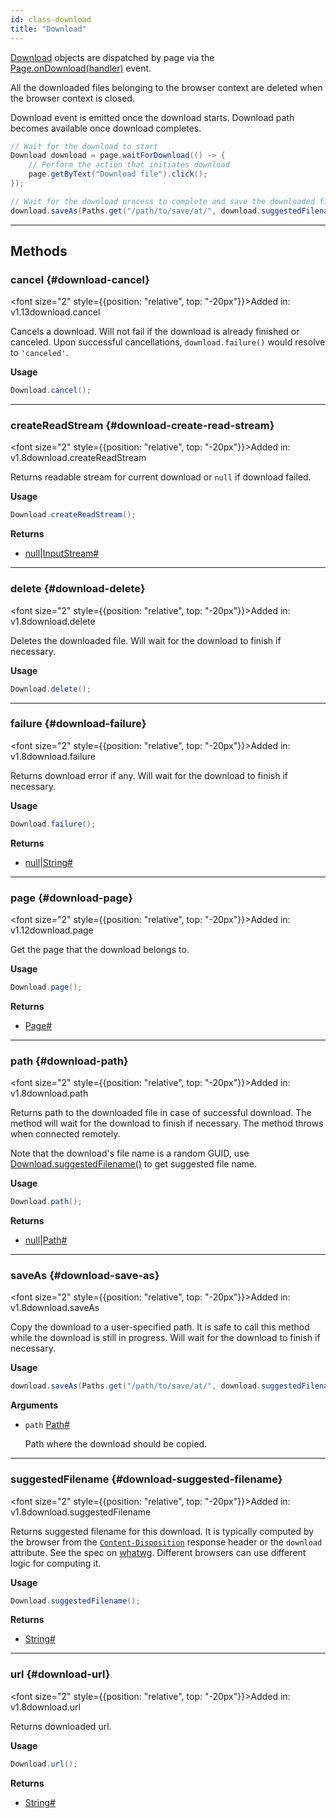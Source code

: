 ```yaml
---
id: class-download
title: "Download"
---
```



[Download] objects are dispatched by page via the [Page.onDownload(handler)](/api/class-page.mdx#page-event-download) event.

All the downloaded files belonging to the browser context are deleted when the browser context is closed.

Download event is emitted once the download starts. Download path becomes available once download completes.

```java
// Wait for the download to start
Download download = page.waitForDownload(() -> {
    // Perform the action that initiates download
    page.getByText("Download file").click();
});

// Wait for the download process to complete and save the downloaded file somewhere
download.saveAs(Paths.get("/path/to/save/at/", download.suggestedFilename()));
```


---

## Methods

### cancel {#download-cancel}

<font size="2" style={{position: "relative", top: "-20px"}}>Added in: v1.13</font><x-search>download.cancel</x-search>

Cancels a download. Will not fail if the download is already finished or canceled. Upon successful cancellations, `download.failure()` would resolve to `'canceled'`.

**Usage**

```java
Download.cancel();
```

---

### createReadStream {#download-create-read-stream}

<font size="2" style={{position: "relative", top: "-20px"}}>Added in: v1.8</font><x-search>download.createReadStream</x-search>

Returns readable stream for current download or `null` if download failed.

**Usage**

```java
Download.createReadStream();
```

**Returns**
- [null]|[InputStream]<a aria-hidden="true" tabIndex="-1" class="list-anchor-link" id="download-create-read-stream-return"/><a href="#download-create-read-stream-return" class="list-anchor">#</a>

---

### delete {#download-delete}

<font size="2" style={{position: "relative", top: "-20px"}}>Added in: v1.8</font><x-search>download.delete</x-search>

Deletes the downloaded file. Will wait for the download to finish if necessary.

**Usage**

```java
Download.delete();
```

---

### failure {#download-failure}

<font size="2" style={{position: "relative", top: "-20px"}}>Added in: v1.8</font><x-search>download.failure</x-search>

Returns download error if any. Will wait for the download to finish if necessary.

**Usage**

```java
Download.failure();
```

**Returns**
- [null]|[String]<a aria-hidden="true" tabIndex="-1" class="list-anchor-link" id="download-failure-return"/><a href="#download-failure-return" class="list-anchor">#</a>

---

### page {#download-page}

<font size="2" style={{position: "relative", top: "-20px"}}>Added in: v1.12</font><x-search>download.page</x-search>

Get the page that the download belongs to.

**Usage**

```java
Download.page();
```

**Returns**
- [Page]<a aria-hidden="true" tabIndex="-1" class="list-anchor-link" id="download-page-return"/><a href="#download-page-return" class="list-anchor">#</a>

---

### path {#download-path}

<font size="2" style={{position: "relative", top: "-20px"}}>Added in: v1.8</font><x-search>download.path</x-search>

Returns path to the downloaded file in case of successful download. The method will wait for the download to finish if necessary. The method throws when connected remotely.

Note that the download's file name is a random GUID, use [Download.suggestedFilename()](/api/class-download.mdx#download-suggested-filename) to get suggested file name.

**Usage**

```java
Download.path();
```

**Returns**
- [null]|[Path]<a aria-hidden="true" tabIndex="-1" class="list-anchor-link" id="download-path-return"/><a href="#download-path-return" class="list-anchor">#</a>

---

### saveAs {#download-save-as}

<font size="2" style={{position: "relative", top: "-20px"}}>Added in: v1.8</font><x-search>download.saveAs</x-search>

Copy the download to a user-specified path. It is safe to call this method while the download is still in progress. Will wait for the download to finish if necessary.

**Usage**

```java
download.saveAs(Paths.get("/path/to/save/at/", download.suggestedFilename()));
```

**Arguments**
- `path` [Path]<a aria-hidden="true" tabIndex="-1" class="list-anchor-link" id="download-save-as-option-path"/><a href="#download-save-as-option-path" class="list-anchor">#</a>
  
  Path where the download should be copied.

---

### suggestedFilename {#download-suggested-filename}

<font size="2" style={{position: "relative", top: "-20px"}}>Added in: v1.8</font><x-search>download.suggestedFilename</x-search>

Returns suggested filename for this download. It is typically computed by the browser from the [`Content-Disposition`](https://developer.mozilla.org/en-US/docs/Web/HTTP/Headers/Content-Disposition) response header or the `download` attribute. See the spec on [whatwg](https://html.spec.whatwg.org/#downloading-resources). Different browsers can use different logic for computing it.

**Usage**

```java
Download.suggestedFilename();
```

**Returns**
- [String]<a aria-hidden="true" tabIndex="-1" class="list-anchor-link" id="download-suggested-filename-return"/><a href="#download-suggested-filename-return" class="list-anchor">#</a>

---

### url {#download-url}

<font size="2" style={{position: "relative", top: "-20px"}}>Added in: v1.8</font><x-search>download.url</x-search>

Returns downloaded url.

**Usage**

```java
Download.url();
```

**Returns**
- [String]<a aria-hidden="true" tabIndex="-1" class="list-anchor-link" id="download-url-return"/><a href="#download-url-return" class="list-anchor">#</a>


[APIRequest]: /api/class-apirequest.mdx "APIRequest"
[APIRequestContext]: /api/class-apirequestcontext.mdx "APIRequestContext"
[APIResponse]: /api/class-apiresponse.mdx "APIResponse"
[APIResponseAssertions]: /api/class-apiresponseassertions.mdx "APIResponseAssertions"
[Browser]: /api/class-browser.mdx "Browser"
[BrowserContext]: /api/class-browsercontext.mdx "BrowserContext"
[BrowserType]: /api/class-browsertype.mdx "BrowserType"
[CDPSession]: /api/class-cdpsession.mdx "CDPSession"
[ConsoleMessage]: /api/class-consolemessage.mdx "ConsoleMessage"
[Dialog]: /api/class-dialog.mdx "Dialog"
[Download]: /api/class-download.mdx "Download"
[ElementHandle]: /api/class-elementhandle.mdx "ElementHandle"
[FileChooser]: /api/class-filechooser.mdx "FileChooser"
[FormData]: /api/class-formdata.mdx "FormData"
[Frame]: /api/class-frame.mdx "Frame"
[FrameLocator]: /api/class-framelocator.mdx "FrameLocator"
[JSHandle]: /api/class-jshandle.mdx "JSHandle"
[Keyboard]: /api/class-keyboard.mdx "Keyboard"
[Locator]: /api/class-locator.mdx "Locator"
[LocatorAssertions]: /api/class-locatorassertions.mdx "LocatorAssertions"
[Mouse]: /api/class-mouse.mdx "Mouse"
[Page]: /api/class-page.mdx "Page"
[PageAssertions]: /api/class-pageassertions.mdx "PageAssertions"
[Playwright]: /api/class-playwright.mdx "Playwright"
[PlaywrightAssertions]: /api/class-playwrightassertions.mdx "PlaywrightAssertions"
[PlaywrightException]: /api/class-playwrightexception.mdx "PlaywrightException"
[Request]: /api/class-request.mdx "Request"
[RequestOptions]: /api/class-requestoptions.mdx "RequestOptions"
[Response]: /api/class-response.mdx "Response"
[Route]: /api/class-route.mdx "Route"
[Selectors]: /api/class-selectors.mdx "Selectors"
[TimeoutError]: /api/class-timeouterror.mdx "TimeoutError"
[Touchscreen]: /api/class-touchscreen.mdx "Touchscreen"
[Tracing]: /api/class-tracing.mdx "Tracing"
[Video]: /api/class-video.mdx "Video"
[WebError]: /api/class-weberror.mdx "WebError"
[WebSocket]: /api/class-websocket.mdx "WebSocket"
[WebSocketFrame]: /api/class-websocketframe.mdx "WebSocketFrame"
[Worker]: /api/class-worker.mdx "Worker"
[Element]: https://developer.mozilla.org/en-US/docs/Web/API/element "Element"
[EvaluationArgument]: /evaluating.mdx#evaluation-argument "EvaluationArgument"
[Promise]: https://developer.mozilla.org/en-US/docs/Web/JavaScript/Reference/Global_Objects/Promise "Promise"
[iterator]: https://developer.mozilla.org/en-US/docs/Web/JavaScript/Reference/Iteration_protocols "Iterator"
[origin]: https://developer.mozilla.org/en-US/docs/Glossary/Origin "Origin"
[selector]: https://developer.mozilla.org/en-US/docs/Web/CSS/CSS_Selectors "selector"
[Serializable]: https://developer.mozilla.org/en-US/docs/Web/JavaScript/Reference/Global_Objects/JSON/stringify#Description "Serializable"
[UIEvent.detail]: https://developer.mozilla.org/en-US/docs/Web/API/UIEvent/detail "UIEvent.detail"
[UnixTime]: https://en.wikipedia.org/wiki/Unix_time "Unix Time"
[xpath]: https://developer.mozilla.org/en-US/docs/Web/XPath "xpath"

[boolean]: https://docs.oracle.com/javase/tutorial/java/nutsandbolts/datatypes.html "boolean"
[byte&#91;&#93;]: https://docs.oracle.com/javase/tutorial/java/nutsandbolts/datatypes.html "byte[]"
[Consumer]: https://docs.oracle.com/javase/8/docs/api/java/util/function/Consumer.html "Consumer"
[double]: https://docs.oracle.com/javase/tutorial/java/nutsandbolts/datatypes.html "double"
[InputStream]: https://docs.oracle.com/javase/8/docs/api/java/io/InputStream.html "InputStream"
[int]: https://docs.oracle.com/javase/tutorial/java/nutsandbolts/datatypes.html "int"
[JsonObject]: https://www.javadoc.io/doc/com.google.code.gson/gson/latest/com.google.gson/com/google/gson/JsonObject.html "JsonObject"
[List]: https://docs.oracle.com/javase/8/docs/api/java/util/List.html "List"
[Map]: https://docs.oracle.com/javase/8/docs/api/java/util/Map.html "Map"
[null]: https://docs.oracle.com/javase/specs/jls/se8/html/jls-3.html#jls-3.10.7 "null"
[Object]: https://docs.oracle.com/javase/8/docs/api/java/lang/Object.html "Object"
[Path]: https://docs.oracle.com/javase/8/docs/api/java/nio/file/Path.html "Path"
[Pattern]: https://docs.oracle.com/javase/8/docs/api/java/util/regex/Pattern.html "Pattern"
[Predicate]: https://docs.oracle.com/javase/8/docs/api/java/util/function/Predicate.html "Predicate"
[void]: https://docs.oracle.com/javase/tutorial/java/javaOO/methods.html "void"
[Runnable]: https://docs.oracle.com/javase/8/docs/api/java/lang/Runnable.html "Runnable"
[RuntimeException]: https://docs.oracle.com/javase/8/docs/api/java/lang/RuntimeException.html "RuntimeException"
[String]: https://docs.oracle.com/javase/8/docs/api/java/lang/String.html "String"

[all available image tags]: https://mcr.microsoft.com/en-us/product/playwright/java/about "all available image tags"
[Microsoft Artifact Registry]: https://mcr.microsoft.com/en-us/product/playwright/java/about "Microsoft Artifact Registry"
[Dockerfile.jammy]: https://github.com/microsoft/playwright-java/blob/main/utils/docker/Dockerfile.jammy "Dockerfile.jammy"
